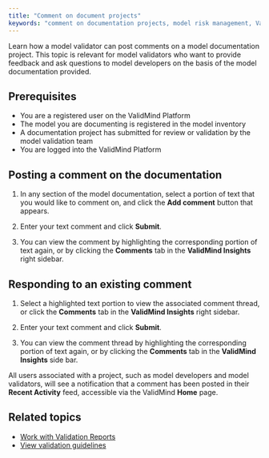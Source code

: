 ```yaml
---
title: "Comment on document projects"
keywords: "comment on documentation projects, model risk management, ValidMind"
---
```


Learn how a model validator can post comments on a model documentation project. This topic is relevant for model validators who want to provide feedback and ask questions to model developers on the basis of the model documentation provided. 

## Prerequisites

* You are a registered user on the ValidMind Platform
* The model you are documenting is registered in the model inventory
* A documentation project has submitted for review or validation by the model validation team 
* You are logged into the ValidMind Platform

## Posting a comment on the documentation

1. In any section of the model documentation, select a portion of text that you would like to comment on, and click the **Add comment** button that appears.

<!--- **Need image** --->

2. Enter your text comment and click **Submit**.

3. You can view the comment by highlighting the corresponding portion of text again, or by clicking the **Comments** tab in the **ValidMind Insights** right sidebar.

## Responding to an existing comment

1. Select a highlighted text portion to view the associated comment thread, or click the **Comments** tab in the **ValidMind Insights** right sidebar.

2. Enter your text comment and click **Submit**.

3. You can view the comment thread by highlighting the corresponding portion of text again, or by clicking the **Comments** tab in the **ValidMind Insights** side bar.

::: {.column-margin}
::: {.callout-tip}
All users associated with a project, such as model developers and model validators, will see a notification that a comment has been posted in their **Recent Activity** feed, accessible via the ValidMind **Home** page.
:::
:::

<!---
## Troubleshooting

[Include any common issues or errors that may arise during the task and how to resolve them.]
---> 

## Related topics

* [Work with Validation Reports](work-with-validation-reports.qmd)
<!---* [Create project findings](create-project-findings.qmd)
* [Manage project findings](manage-project-findings.qmd)--->
* [View validation guidelines](view-validation-guidelines.qmd)

